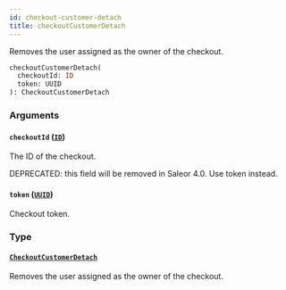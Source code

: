```yaml
---
id: checkout-customer-detach
title: checkoutCustomerDetach
---
```


Removes the user assigned as the owner of the checkout.

```graphql
checkoutCustomerDetach(
  checkoutId: ID
  token: UUID
): CheckoutCustomerDetach

```

### Arguments

#### `checkoutId` ([`ID`](/developer/api-reference/scalars/id))

The ID of the checkout.

DEPRECATED: this field will be removed in Saleor 4.0. Use token instead.

#### `token` ([`UUID`](/developer/api-reference/scalars/uuid))

Checkout token.

### Type

#### [`CheckoutCustomerDetach`](/developer/api-reference/objects/checkout-customer-detach)

Removes the user assigned as the owner of the checkout.
